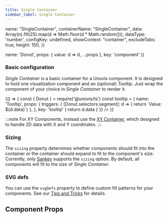 ```yaml
---
title: Single Container
sidebar_label: Single Container
---
```



  name: "SingleContainer",
  containerName: "SingleContainer",
  data: Array(n).fill(25).map(d => Math.floor(d * Math.random())),
  dataType: 'number',
  configKey: undefined,
  showContext: "container",
  excludeTabs: true,
  height: 150,
})

  name: 'Donut',
  props: { value: d => d, ...props },
  key: 'component'
})

### Basic configuration
_Single Container_ is a basic container for a Unovis component. It is designed to hold one
visualization component and an (optional) _Tooltip_. Just wrap the
component of your choice in _Single Container_ to render it.

<BrowserOnly>
{() => {
  const { Donut } = require('@unovis/ts')
  const tooltip = {
    name: 'Tooltip',
    props: {
      triggers: {
        [Donut.selectors.segment]: d => {
          return `Value: ${d.data}`}
      },
    },
    key: 'tooltip'
  }
  return <DocWrapper
    {...defaultProps()}
    height={150}
    components={[ donut(), tooltip ]}
    imports={{ '@unovis/ts': ['Donut'] }}
    showContext='full'
    excludeTabs={false}
    declarations={{ triggers: `{ [Donut.selectors.segment]: d => d.data }`}}
  />
}}
</BrowserOnly>

:::note
For XY Components, instead use the <a href="XY_Container">XY Container</a>, which designed to handle
2D data with X and Y coordinates.
:::

### Sizing
The `sizing` property determines whether components should fit into the container
or the container should expand to fit to the component's size. Currently, only <a href="../networks-and-flows/Sankey#component-sizing">
Sankey</a> supports the `sizing` option. By default, all components will fit to the size of _Single Container_.

### SVG defs
You can use the `svgDefs` property to define custom fill patterns for your components.
See our <a href="../extras#custom-fills-with-svg-defs">Tips and Tricks</a> for details.

## Component Props
<PropTable name="VisSingleContainer"/>
